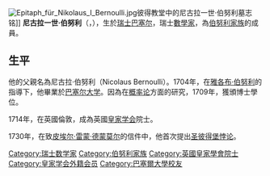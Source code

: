 [[File:Epitaph_für_Nikolaus_I_Bernoulli.jpg|thumb]]彼得教堂中的尼古拉一世·伯努利墓志铭]]
'''尼古拉一世·伯努利'''（{{lang-de|Nikolaus I. Bernoulli}}，{{bd|1687年|10月21日|1759年|11月29日|catIdx=Bernoulli, Nikolaus I.}}），生於[[瑞士|瑞士]][[巴塞尔|巴塞尔]]，瑞士[[數學家|數學家]]，為[[伯努利家族|伯努利家族]]的成員。

==生平==
他的父親名為尼古拉·伯努利（Nicolaus Bernoulli）。1704年，在[[雅各布·伯努利|雅各布·伯努利]]的指導下，他畢業於[[巴塞尔大学|巴塞尔大学]]。因為在[[概率论|概率论]]方面的研究，1709年，獲頒博士學位。

1714年，在英國倫敦，成為英國[[皇家学会|皇家学会]]院士。

1730年，在致[[皮埃尔·雷蒙·德蒙莫尔|皮埃尔·雷蒙·德蒙莫尔]]的信件中，他首次提出[[圣彼得堡悖论|圣彼得堡悖论]]。

{{Authority control}}
{{數學家小作品}}
{{DEFAULTSORT:Bernoulli, Nicolaus I}}
[[Category:瑞士数学家|Category:瑞士数学家]]
[[Category:伯努利家族|Category:伯努利家族]]
[[Category:英國皇家學會院士|Category:英國皇家學會院士]]
[[Category:皇家学会外籍会员|Category:皇家学会外籍会员]]
[[Category:巴塞爾大學校友|Category:巴塞爾大學校友]]